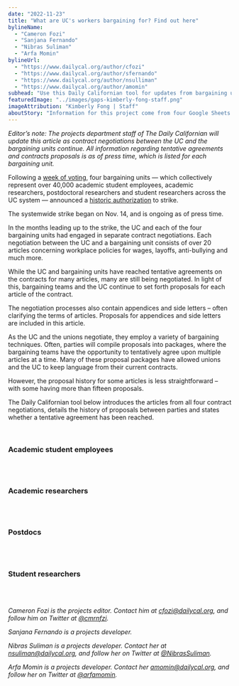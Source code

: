 ```yaml
---
date: "2022-11-23"
title: "What are UC's workers bargaining for? Find out here"
bylineName:
  - "Cameron Fozi"
  - "Sanjana Fernando"
  - "Nibras Suliman"
  - "Arfa Momin"
bylineUrl:
  - "https://www.dailycal.org/author/cfozi"
  - "https://www.dailycal.org/author/sfernando"
  - "https://www.dailycal.org/author/nsulliman"
  - "https://www.dailycal.org/author/amomin"
subhead: "Use this Daily Californian tool for updates from bargaining units"
featuredImage: "../images/gaps-kimberly-fong-staff.png"
imageAttribution: "Kimberly Fong | Staff"
aboutStory: "Information for this project come from four Google Sheets tracking the bargaining process between UC and various unions."
---
```


_Editor’s note: The projects department staff of The Daily Californian will update this article as contract negotiations between the UC and the bargaining units continue. All information regarding tentative agreements and contracts proposals is as of press time, which is listed for each bargaining unit._

Following a <a href="https://dailycal.org/2022/10/26/uc-berkeley-academic-workers-vote-on-uaw-strike-amid-bargaining-efforts" target="_blank">week of voting</a>, four bargaining units — which collectively represent over 40,000 academic student employees, academic researchers, postdoctoral researchers and student researchers across the UC system — announced a <a href="https://www.dailycal.org/2022/11/02/uaw-votes-to-strike-following-historic-authorization-vote" target="_blank">historic authorization</a> to strike.

The systemwide strike began on Nov. 14, and is ongoing as of press time.

In the months leading up to the strike, the UC and each of the four bargaining units had engaged in separate contract negotiations. Each negotiation between the UC and a bargaining unit consists of over 20 articles concerning workplace policies for wages, layoffs, anti-bullying and much more.

While the UC and bargaining units have reached tentative agreements on the contracts for many articles, many are still being negotiated. In light of this, bargaining teams and the UC continue to set forth proposals for each article of the contract.

The negotiation processes also contain appendices and side letters – often clarifying the terms of articles. Proposals for appendices and side letters are included in this article.

As the UC and the unions negotiate, they employ a variety of bargaining techniques. Often, parties will compile proposals into packages, where the bargaining teams have the opportunity to tentatively agree upon multiple articles at a time. Many of these proposal packages have allowed unions and the UC to keep language from their current contracts.

However, the proposal history for some articles is less straightforward – with some having more than fifteen proposals.

The Daily Californian tool below introduces the articles from all four contract negotiations, details the history of proposals between parties and states whether a tentative agreement has been reached.

<br />

### Academic student employees

<ProposalsASE />
<br />
<br />

### Academic researchers

<ProposalsAR />
<br />
<br />

### Postdocs

<ProposalsPostocs />
<br />
<br />

### Student researchers

<ProposalsSR />
<br />
<br />

_Cameron Fozi is the projects editor. Contact him at [cfozi@dailycal.org](mailto:cfozi@dailycal.org), and follow him on Twitter at <a href="https://twitter.com/cmrnfzi" target="_blank">@cmrnfzi</a>._

_Sanjana Fernando is a projects developer._

_Nibras Suliman is a projects developer. Contact her at [nsuliman@dailycal.org](mailto:nsuliman@dailycal.org), and follow her on Twitter at <a href="https://twitter.com/NibrasSuliman" target="_blank">@NibrasSuliman</a>._

_Arfa Momin is a projects developer. Contact her [amomin@dailycal.org](mailto:amomin@dailycal.org), and follow her on Twitter at <a href="https://twitter.com/arfamomin" target="_blank">@arfamomin</a>._
